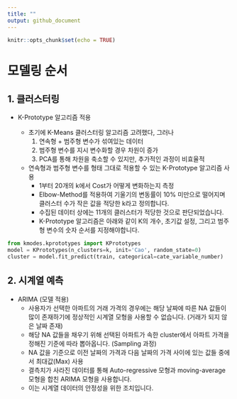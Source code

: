 ```yaml
---
title: ""
output: github_document
---
```


```r
knitr::opts_chunk$set(echo = TRUE)
```

# 모델링 순서

## 1. 클러스터링
- K-Prototype 알고리즘 적용

  - 초기에 K-Means 클러스터링 알고리즘 고려했다, 그러나
    1) 연속형 + 범주형 변수가 섞여있는 데이터
    2) 범주형 변수를 지시 변수화할 경우 차원이 증가
    3) PCA를 통해 차원을 축소할 수 있지만, 추가적인 과정이 비효율적
  
  - 연속형과 범주형 변수를 형태 그대로 적용할 수 있는 K-Prototype 알고리즘 사용
    - 1부터 20개의 k에서 Cost가 어떻게 변화하는지 측정
    - Elbow-Method를 적용하여 기울기의 변동률이 10% 미만으로 떨어지며 클러스터 수가 작은 값을 적당한 k라고 정의합니다.
    - 수집된 데이터 상에는 11개의 클러스터가 적당한 것으로 판단되었습니다.
    - K-Prototype 알고리즘은 아래와 같이 K의 개수, 초기값 설정, 그리고 범주형 변수의 숫자 순서를 지정해야합니다.
    
```python
from kmodes.kprototypes import KPrototypes
model = KPrototypes(n_clusters=k, init='Cao', random_state=0)
cluster = model.fit_predict(train, categorical=cate_variable_number)
```

## 2. 시계열 예측
- ARIMA (모델 적용)
  - 사용자가 선택한 아파트의 거래 가격의 경우에는 해당 날짜에 따른 NA 값들이 많이 존재하기에 정상적인 시계열 모형을 사용할 수 없습니다. (거래가 되지 않은 날짜 존재)
  - 해당 NA 값들을 채우기 위해 선택된 아파트가 속한 cluster에서 아파트 가격을 정해진 기준에 따라 뽑아옵니다. (Sampling 과정)
  - NA 값을 기준으로 이전 날짜의 가격과 다음 날짜의 가격 사이에 있는 값들 중에서 최대값(Max) 사용
  - 결측치가 사라진 데이터를 통해 Auto-regressive 모형과 moving-average 모형을 합친 ARIMA 모형을 사용합니다. 
  - 이는 시계열 데이터의 안정성을 위한 조치입니다.